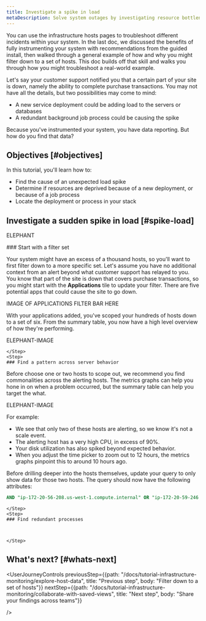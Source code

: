 ```yaml
---
title: Investigate a spike in load
metaDescription: Solve system outages by investigating resource bottlenecks across your system infrastructure.
---
```


You can use the infrastructure hosts pages to troubleshoot different incidents within your system. In the last doc, we discussed the benefits of fully instrumenting your system with recommendations from the guided install, then walked through a general example of how and why you might filter down to a set of hosts. This doc builds off that skill and walks you through how you might troubleshoot a real-world example.  

Let's say your customer support notified you that a certain part of your site is down, namely the ability to complete purchase transactions. You may not have all the details, but two possibilities may come to mind:

* A new service deployment could be adding load to the servers or databases
* A redundant background job process could be causing the spike 

Because you've instrumented your system, you have data reporting. But how do you find that data?

## Objectives [#objectives]

In this tutorial, you'll learn how to:

* Find the cause of an unexpected load spike
* Determine if resources are deprived because of a new deployment, or because of a job process
* Locate the deployment or process in your stack

## Investigate a sudden spike in load [#spike-load]

ELEPHANT

<Steps>
    <Step>
    ### Start with a filter set
        
Your system might have an excess of a thousand hosts, so you'll want to first filter down to a more specific set. Let's assume you have no additional context from an alert beyond what customer support has relayed to you. You know that part of the site is down that covers purchase transactions, so you might start with the **Applications** tile to update your filter. There are five potential apps that could cause the site to go down.

IMAGE OF APPLICATIONS FILTER BAR HERE

With your applications added, you've scoped your hundreds of hosts down to a set of six. From the summary table, you now have a high level overview of how they're performing.

ELEPHANT-IMAGE 

    </Step>
    <Step>
    ### Find a pattern across server behavior

Before choose one or two hosts to scope out, we recommend you find commonalities across the alerting hosts. The metrics graphs can help you hone in on when a problem occurred, but the summary table can help you target the what. 

ELEPHANT-IMAGE 

For example:

* We see that only two of these hosts are alerting, so we know it's not a scale event.
* The alerting host has a very high CPU, in excess of 90%.
* Your disk utilization has also spiked beyond expected behavior. 
* When you adjust the time picker to zoom out to 12 hours, the metrics graphs pinpoint this to around 10 hours ago.

Before drilling deeper into the hosts themselves, update your query to only show data for those two hosts. The query should now have the following attributes:

```sql
AND "ip-172-20-56-208.us-west-1.compute.internal" OR "ip-172-20-59-246.us-west-1.compute.internal"
```

    </Step>
    <Step>
    ### Find redundant processes


        
    </Step>
</Steps>


## What's next? [#whats-next]

<UserJourneyControls
    previousStep={{path: "/docs/tutorial-infrastructure-monitoring/explore-host-data", title: "Previous step", body: "Filter down to a set of hosts"}}
    nextStep={{path: "/docs/tutorial-infrastructure-monitoring/collaborate-with-saved-views", title: "Next step", body: "Share your findings across teams"}}

/>